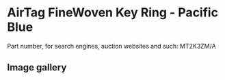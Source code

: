 
# AirTag FineWoven Key Ring - Pacific Blue

Part number, for search engines, auction websites and such: MT2K3ZM/A

## Image gallery

<div style={{ width: "768px" }}>
  <GalleryComponent
    images={[
      {
        original: "/everysource/MT2K3.webp",
        thumbnail: "/everypreview/MT2K3.webp",
      },
      {
        original: "/everysource/MT2K3_AV1.webp",
        thumbnail: "/everypreview/MT2K3_AV1.webp",
      },
      {
        original: "/everysource/MT2K3_AV2.webp",
        thumbnail: "/everypreview/MT2K3_AV2.webp",
      }
    ]}
  />
</div>